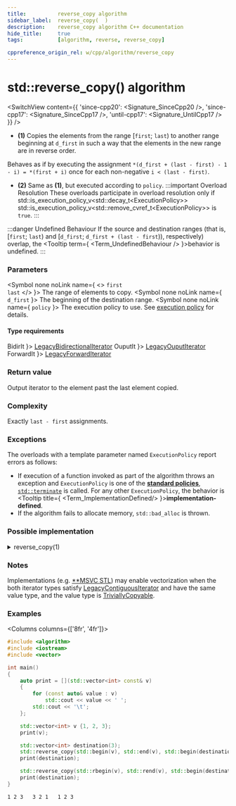 ```yaml
---
title:			reverse_copy algorithm
sidebar_label:	reverse_copy(  )
description:	reverse_copy algorithm C++ documentation
hide_title:		true
tags:			[algorithm, reverse, reverse_copy]

cppreference_origin_rel: w/cpp/algorithm/reverse_copy
---
```



<!-- Terms -->


<!----------------- Codes ---------------------->


# std::reverse_copy() algorithm

<SwitchView content={{
  'since-cpp20': <Signature_SinceCpp20 />,
  'since-cpp17': <Signature_SinceCpp17 />,
  'until-cpp17': <Signature_UntilCpp17 />
}} />

- **(1)** Copies the elements from the range [`first`; `last`) to another range beginning at `d_first` in such a way that the elements in the new range are in reverse order.

Behaves as if by executing the assignment `*(d_first + (last - first) - 1 - i) = *(first + i)` once for each non-negative `i < (last - first)`.

- **(2)** Same as **(1)**, but executed according to `policy`.
	:::important Overload Resolution
	These overloads participate in overload resolution only if
	<Until v='cpp20'> std::is_execution_policy_v&lt;std::decay_t&lt;ExecutionPolicy&gt;&gt; </Until> <Since v='cpp20'>std::is_execution_policy_v&lt;std::remove_cvref_t&lt;ExecutionPolicy&gt;&gt;</Since> is <code>true</code>.
	:::

:::danger Undefined Behaviour
If the source and destination ranges (that is, [`first`; `last`) and [`d_first`; `d_first + (last - first`)), respectively) overlap, the <Tooltip term={ <Term_UndefinedBehaviour /> }>behavior is undefined</Tooltip>.
:::

### Parameters

<SymbolTable>

  <Symbol none noLink name={ <> <code>first</code> <br/> <code>last</code> </> }>
    The range of elements to copy.
  </Symbol>
  <Symbol none noLink name={ <code>d_first</code> }>
    The beginning of the destination range.
  </Symbol>
  <Symbol none noLink name={ <code>policy</code> }>
    The execution policy to use. See <a href="#">execution policy</a> for details.
  </Symbol>

</SymbolTable>

#### Type requirements

<SymbolTable>
  <Symbol none noLink name={ <code>BidirIt</code> }>
    <a href="/docs/named_req/LegacyBidirectionalIterator">LegacyBidirectionalIterator</a>
  </Symbol>
  <Symbol none noLink name={ <code>OuputIt</code> }>
    <a href="/docs/named_req/LegacyOuputIterator">LegacyOuputIterator</a>
  </Symbol>
  <Symbol none noLink name={ <code>ForwardIt</code> }>
    <a href="/docs/named_req/LegacyForwardIterator">LegacyForwardIterator</a>
  </Symbol>
</SymbolTable>

### Return value

Output iterator to the element past the last element copied.

### Complexity

Exactly `last - first` assignments.

### Exceptions

The overloads with a template parameter named `ExecutionPolicy` report errors as follows:
- If execution of a function invoked as part of the algorithm throws an exception and `ExecutionPolicy` is one of the [**standard policies**](#), [`std::terminate`](#) is called.
	For any other `ExecutionPolicy`, the behavior is <Tooltip title={ <Term_ImplementationDefined/> }>**implementation-defined**</Tooltip>.
- If the algorithm fails to allocate memory, `std::bad_alloc` is thrown.

### Possible implementation

<details>
<summary>reverse_copy(1)</summary>

```cpp
template<class BidirIt, class OutputIt>
constexpr // since C++20
OutputIt reverse_copy(BidirIt first, BidirIt last, OutputIt d_first)
{
    for (; first != last; ++d_first)
        *d_first = *(--last);
    return d_first;
}
```

</details>

### Notes

Implementations (e.g. [**MSVC STL](https://github.com/microsoft/STL/blob/main/stl/src/vector_algorithms.cpp)) may enable vectorization when the both iterator types
satisfy [LegacyContiguousIterator](/docs/named_req/LegacyContiguousIterator) and have the same value type, and the value type is [TriviallyCopyable](/docs/named_req/TriviallyCopyable).

### Examples

<Columns columns={['8fr', '4fr']}>
<div>

```cpp title='Main.cpp' showLineNumbers
#include <algorithm>
#include <iostream>
#include <vector>

int main()
{
    auto print = [](std::vector<int> const& v)
    {
        for (const auto& value : v)
            std::cout << value << ' ';
        std::cout << '\t';
    };

    std::vector<int> v {1, 2, 3};
    print(v);

    std::vector<int> destination(3);
    std::reverse_copy(std::begin(v), std::end(v), std::begin(destination));
    print(destination);

    std::reverse_copy(std::rbegin(v), std::rend(v), std::begin(destination));
    print(destination);
}
```

</div>
<div>

```plaintext title="Output"
1 2 3   3 2 1   1 2 3
```

</div>
</Columns>
